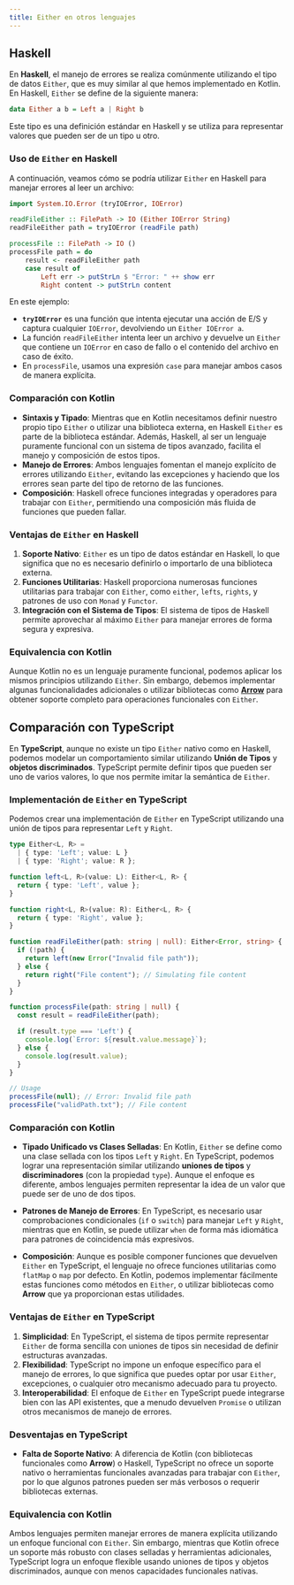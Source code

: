 ```yaml
---
title: Either en otros lenguajes
---
```


## Haskell

En **Haskell**, el manejo de errores se realiza comúnmente utilizando el tipo de datos `Either`, que es muy similar al que hemos implementado en Kotlin. En Haskell, `Either` se define de la siguiente manera:

```haskell
data Either a b = Left a | Right b
```

Este tipo es una definición estándar en Haskell y se utiliza para representar valores que pueden ser de un tipo u otro.

### Uso de `Either` en Haskell

A continuación, veamos cómo se podría utilizar `Either` en Haskell para manejar errores al leer un archivo:

```haskell
import System.IO.Error (tryIOError, IOError)

readFileEither :: FilePath -> IO (Either IOError String)
readFileEither path = tryIOError (readFile path)

processFile :: FilePath -> IO ()
processFile path = do
    result <- readFileEither path
    case result of
        Left err -> putStrLn $ "Error: " ++ show err
        Right content -> putStrLn content
```

En este ejemplo:

- **`tryIOError`** es una función que intenta ejecutar una acción de E/S y captura cualquier `IOError`, devolviendo un `Either IOError a`.
- La función `readFileEither` intenta leer un archivo y devuelve un `Either` que contiene un `IOError` en caso de fallo o el contenido del archivo en caso de éxito.
- En `processFile`, usamos una expresión `case` para manejar ambos casos de manera explícita.

### Comparación con Kotlin

- **Sintaxis y Tipado**: Mientras que en Kotlin necesitamos definir nuestro propio tipo `Either` o utilizar una biblioteca externa, en Haskell `Either` es parte de la biblioteca estándar. Además, Haskell, al ser un lenguaje puramente funcional con un sistema de tipos avanzado, facilita el manejo y composición de estos tipos.
- **Manejo de Errores**: Ambos lenguajes fomentan el manejo explícito de errores utilizando `Either`, evitando las excepciones y haciendo que los errores sean parte del tipo de retorno de las funciones.
- **Composición**: Haskell ofrece funciones integradas y operadores para trabajar con `Either`, permitiendo una composición más fluida de funciones que pueden fallar.

### Ventajas de `Either` en Haskell

1. **Soporte Nativo**: `Either` es un tipo de datos estándar en Haskell, lo que significa que no es necesario definirlo o importarlo de una biblioteca externa.
2. **Funciones Utilitarias**: Haskell proporciona numerosas funciones utilitarias para trabajar con `Either`, como `either`, `lefts`, `rights`, y patrones de uso con `Monad` y `Functor`.
3. **Integración con el Sistema de Tipos**: El sistema de tipos de Haskell permite aprovechar al máximo `Either` para manejar errores de forma segura y expresiva.

### Equivalencia con Kotlin

Aunque Kotlin no es un lenguaje puramente funcional, podemos aplicar los mismos principios utilizando `Either`. Sin embargo, debemos implementar algunas funcionalidades adicionales o utilizar bibliotecas como [**Arrow**](https://arrow-kt.io) para obtener soporte completo para operaciones funcionales con `Either`.

## Comparación con TypeScript

En **TypeScript**, aunque no existe un tipo `Either` nativo como en Haskell, podemos modelar un comportamiento similar utilizando **Unión de Tipos** y **objetos discriminados**. TypeScript permite definir tipos que pueden ser uno de varios valores, lo que nos permite imitar la semántica de `Either`.

### Implementación de `Either` en TypeScript

Podemos crear una implementación de `Either` en TypeScript utilizando una unión de tipos para representar `Left` y `Right`.

```typescript
type Either<L, R> =
  | { type: 'Left'; value: L }
  | { type: 'Right'; value: R };

function left<L, R>(value: L): Either<L, R> {
  return { type: 'Left', value };
}

function right<L, R>(value: R): Either<L, R> {
  return { type: 'Right', value };
}

function readFileEither(path: string | null): Either<Error, string> {
  if (!path) {
    return left(new Error("Invalid file path"));
  } else {
    return right("File content"); // Simulating file content
  }
}

function processFile(path: string | null) {
  const result = readFileEither(path);

  if (result.type === 'Left') {
    console.log(`Error: ${result.value.message}`);
  } else {
    console.log(result.value);
  }
}

// Usage
processFile(null); // Error: Invalid file path
processFile("validPath.txt"); // File content
```

### Comparación con Kotlin

- **Tipado Unificado vs Clases Selladas**: En Kotlin, `Either` se define como una clase sellada con los tipos `Left` y `Right`. En TypeScript, podemos lograr una representación similar utilizando **uniones de tipos** y **discriminadores** (con la propiedad `type`). Aunque el enfoque es diferente, ambos lenguajes permiten representar la idea de un valor que puede ser de uno de dos tipos.

- **Patrones de Manejo de Errores**: En TypeScript, es necesario usar comprobaciones condicionales (`if` o `switch`) para manejar `Left` y `Right`, mientras que en Kotlin, se puede utilizar `when` de forma más idiomática para patrones de coincidencia más expresivos.

- **Composición**: Aunque es posible componer funciones que devuelven `Either` en TypeScript, el lenguaje no ofrece funciones utilitarias como `flatMap` o `map` por defecto. En Kotlin, podemos implementar fácilmente estas funciones como métodos en `Either`, o utilizar bibliotecas como **Arrow** que ya proporcionan estas utilidades.

### Ventajas de `Either` en TypeScript

1. **Simplicidad**: En TypeScript, el sistema de tipos permite representar `Either` de forma sencilla con uniones de tipos sin necesidad de definir estructuras avanzadas.
2. **Flexibilidad**: TypeScript no impone un enfoque específico para el manejo de errores, lo que significa que puedes optar por usar `Either`, excepciones, o cualquier otro mecanismo adecuado para tu proyecto.
3. **Interoperabilidad**: El enfoque de `Either` en TypeScript puede integrarse bien con las API existentes, que a menudo devuelven `Promise` o utilizan otros mecanismos de manejo de errores.

### Desventajas en TypeScript

- **Falta de Soporte Nativo**: A diferencia de Kotlin (con bibliotecas funcionales como **Arrow**) o Haskell, TypeScript no ofrece un soporte nativo o herramientas funcionales avanzadas para trabajar con `Either`, por lo que algunos patrones pueden ser más verbosos o requerir bibliotecas externas.

### Equivalencia con Kotlin

Ambos lenguajes permiten manejar errores de manera explícita utilizando un enfoque funcional con `Either`. Sin embargo, mientras que Kotlin ofrece un soporte más robusto con clases selladas y herramientas adicionales, TypeScript logra un enfoque flexible usando uniones de tipos y objetos discriminados, aunque con menos capacidades funcionales nativas.

